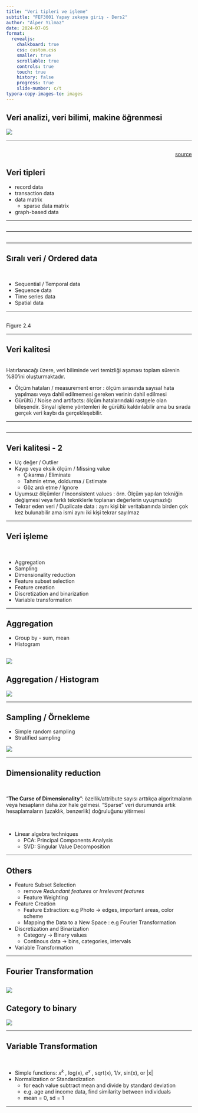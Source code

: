 ```yaml
---
title: "Veri tipleri ve işleme"
subtitle: "FEF3001 Yapay zekaya giriş - Ders2"
author: "Alper Yılmaz"
date: 2024-07-05
format:
  revealjs:
    chalkboard: true
    css: custom.css
    smaller: true
    scrollable: true
    controls: true
    touch: true
    history: false
    progress: true
    slide-number: c/t
typora-copy-images-to: images
---
```


## Veri analizi, veri bilimi, makine öğrenmesi

![](attachments/image-20210331094929540.png)

---

##  {background-image="attachments/what-is-data-science.png" background-size=contain}

:::{.footer style="text-align: right;"}
[source](https://thedatascientist.com/data-science-considered-own-discipline/)
:::



## Veri tipleri

* record data
* transaction data
* data matrix
  * sparse data matrix
* graph-based data

---

## {background-image="attachments/image-20210303092633663.png" background-size=contain}

---

## {background-image="attachments/image-20210303092951114.png" background-size=contain}

---

## Sıralı veri / Ordered data

<br>

* Sequential / Temporal data
* Sequence data
* Time series data
* Spatial data

---

## {background-image="attachments/image-20210303093237590.png" background-size=contain}

:::footer
Figure 2.4
:::
---

## Veri kalitesi

<br>
Hatırlanacağı üzere, veri biliminde veri temizliği aşaması toplam sürenin %80'ini oluşturmaktadır.

* Ölçüm hataları / measurement error : ölçüm sırasında sayısal hata yapılması veya dahil edilmemesi gereken verinin dahil edilmesi
* Gürültü / Noise and artifacts: ölçüm hatalarındaki rastgele olan bileşendir. Sinyal işleme yöntemleri ile gürültü kaldırılabilir ama bu sırada gerçek veri kaybı da gerçekleşebilir.

---

## {background-image="attachments/image-20210303094619905.png" background-size=contain}

---

## Veri kalitesi - 2

* Uç değer / Outlier
* Kayıp veya eksik ölçüm / Missing value
  * Çıkarma / Eliminate
  * Tahmin etme, doldurma / Estimate
  * Göz ardı etme / Ignore
* Uyumsuz ölçümler / Inconsistent values : örn. Ölçüm yapılan tekniğin değişmesi veya farklı tekniklerle toplanan değerlerin uyuşmazlığı
* Tekrar eden veri / Duplicate data : aynı kişi bir veritabanında birden çok kez bulunabilir ama ismi aynı iki kişi tekrar sayılmaz

---

## Veri işleme

<br>

* Aggregation
* Sampling
* Dimensionality reduction
* Feature subset selection
* Feature creation
* Discretization and binarization
* Variable transformation

---

## Aggregation

* Group by - sum, mean
* Histogram

![](attachments/image-20210303101029599.png)
---

## Aggregation / Histogram

![](attachments/image-20210303101129845.png)

---

## Sampling / Örnekleme

* Simple random sampling
* Stratified sampling

![](attachments/image-20210303101356875.png)

---

## Dimensionality reduction

<br>

"**The Curse of Dimensionality**": özellik/attribute sayısı arttıkça algoritmaların veya hesapların daha zor hale gelmesi. "Sparse" veri durumunda artık hesaplamaların (uzaklık, benzerlik) doğruluğunu yitirmesi

<br>

* Linear algebra techniques
  * PCA: Principal Components Analysis
  * SVD: Singular Value Decomposition

---

## Others

* Feature Subset Selection
  * remove *Redundant features* or *Irrelevant features*
  * Feature Weighting
* Feature Creation
  * Feature Extraction: e.g Photo -> edges, important areas, color scheme
  * Mapping the Data to a New Space : e.g Fourier Transformation
* Discretization and Binarization
  * Category -> Binary values
  * Continous data -> bins, categories, intervals
* Variable Transformation

---

## Fourier Transformation

![](attachments/image-20210303102746456.png)
---

## Category to binary

![](attachments/image-20210303102843081.png)

---

## Variable Transformation

<br>

* Simple functions: $x^k$ , log(x), $e^x$ , sqrt(x), $1/x$, sin(x), or |x|
* Normalization or Standardization
  * for each value subtract mean and divide by standard deviation
  * e.g. age and income data, find similarity between individuals
  * mean = 0, sd = 1

---


